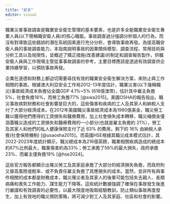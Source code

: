 ```yaml
---
title: "前言"
editor: visual
---
```


職業災害事故調查是職業安全衛生管理的基本要素，也是許多全能職業安全衛生專業人員(以下簡稱職安衛人員)的核心職能。事故調查過分強調分析個人的行為，而沒有對導致這些錯誤的潛在系統因素進行充分分析，會導致事故再發。為提高職安衛人員的事故調查能力，本指南說明事故的因果關係模型、調查流程、常用技術與分析工具以及局限性，並概述了矯正措施(改善建議)的制定和調查報告製作，供職安衛人員與工作現場主管從事事故調查的參考，主要目標應該是透過有效調查供企業持續學習，以預防事故再發。

企業在道德和財務上都迫切需要尋找有效的職業安全衛生解決方案，來防止與工作相關的事故。根據澳大利亞安全工作局2012-13年度估計，職業災害(以下幾稱職災)事故經濟成本負擔佔全國GDP 4.1%\~5% (618億澳幣)，估計其中雇主負擔5%，社會負擔18%，而勞工負擔77% [@swa2015]。美國OSHA的報告指出，職災事故病對財務和社會影響是巨大的，這些傷害和疾病的工人及其家人和納稅人支付了大部分經濟成本。在2012年美國職災事故經濟成本為1980億美金，職災勞工難以獲得他們應得的工資損失和醫療費用，加上社會損失成本轉移，職災補償金僅涵蓋職災造成的工資損失和醫療費用的一小部分(也就是雇主負擔約 21%），勞工及其家人和他們的私人健康保險支付了近 63% 的費用，剩下的 16% 由納稅人承擔(社會保險機制) [@usaosha2015]。而英國HSE根據其職災成本模式估計，其2022-2023年度統計顯示，職災總成本為216億英鎊，職業相關疾病造成的總成本約67%比例最大，職業傷害約為33%；勞工承擔了58%的最大損失，政府承擔23%、而雇主僅負擔19% [@hse2024]。

這些官方報告都顯示出罹災勞工及其家庭承擔了大部分的經濟損失負擔，而政府則又替高風險或輕率、或不負責任雇主負擔了其應損失的成本。當然，並非所有與事件相關的成本都是財務成本，職災罹災者及其家人的後果可能包括失去親人、長期病痛和喪失工作能力、謀生能力下降等。這些統計數據強調了確保在事故發生後進行嚴謹和有效調查的必要性，以最大限度地吸取經驗教訓，防止類似事故再度發生，加上有效地的職災預防策略，將可減少對工人及其家庭、社區和社會的影響。
